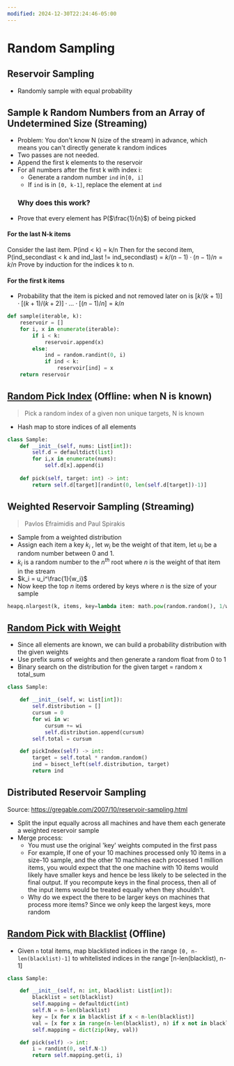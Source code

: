 ```yaml
---
modified: 2024-12-30T22:24:46-05:00
---
```

# Random Sampling

## Reservoir Sampling
- Randomly sample with equal probability
## Sample k Random Numbers from an Array of Undetermined Size (Streaming)
- Problem: You don't know N (size of the stream) in advance, which means you can't directly generate k random indices
- Two passes are not needed. 
- Append the first k elements to the reservoir
- For all numbers after the first k with index i:
	- Generate a random number `ind` in`[0, i]` 
	- If `ind` is in `[0, k-1]`, replace the element at `ind`
	### Why does this work?
- Prove that every element has P($\frac{1}{n}$) of being picked
#### For the last N-k items
Consider the last item. P(ind < k) = k/n
Then for the second item, P(ind_secondlast < k and ind_last != ind_secondlast) = $k/(n-1) \cdot (n-1)/n = k/n$ 
Prove by induction for the indices k to n.

#### For the first k items
- Probability that the item is picked and not removed later on is $[k/(k+1)] \cdot [(k+1)/(k+2)] \cdot ... \cdot [(n-1)/n] = k/n$

```python
def sample(iterable, k):
    reservoir = []
    for i, x in enumerate(iterable):
        if i < k:
            reservoir.append(x)
        else:
            ind = random.randint(0, i)
            if ind < k:
                reservoir[ind] = x
    return reservoir
```

## [Random Pick Index](https://leetcode.com/problems/random-pick-index/) (Offline: when N is known)
> Pick a random index of a given non unique targets, N is known
- Hash map to store indices of all elements
```python
class Sample:
	def __init__(self, nums: List[int]):
        self.d = defaultdict(list)
        for i,x in enumerate(nums):
            self.d[x].append(i)
    
    def pick(self, target: int) -> int:
        return self.d[target][randint(0, len(self.d[target])-1)]
```

## Weighted Reservoir Sampling (Streaming)

> Pavlos Efraimidis and Paul Spirakis
- Sample from a weighted distribution
- Assign each item a key $k_i$ , let $w_i$ be the weight of that item, let $u_i$ be a random number between 0 and 1.
- $k_i$ is a random number to the $n^{th}$ root where $n$ is the weight of that item in the stream
- $k_i = u_i^\frac{1}{w_i}$ 
- Now keep the top $n$ items ordered by keys where $n$ is the size of your sample

```python
heapq.nlargest(k, items, key=lambda item: math.pow(random.random(), 1/weight(item)))
```

## [Random Pick with Weight](https://leetcode.com/problems/random-pick-with-weight/)
- Since all elements are known, we can build a probability distribution with the given weights
- Use prefix sums of weights and then generate a random float from 0 to 1 
- Binary search on the distribution for the given target = random x total_sum
```python
class Sample:

    def __init__(self, w: List[int]):
        self.distribution = []
        cursum = 0
        for wi in w:
            cursum += wi
            self.distribution.append(cursum)
        self.total = cursum

    def pickIndex(self) -> int:
        target = self.total * random.random()
        ind = bisect_left(self.distribution, target)
        return ind
```


## Distributed Reservoir Sampling 
Source: https://gregable.com/2007/10/reservoir-sampling.html
- Split the input equally across all machines and have them each generate a weighted reservoir sample
- Merge process:
	- You must use the original 'key' weights computed in the first pass
	- For example, If one of your 10 machines processed only 10 items in a size-10 sample, and the other 10 machines each processed 1 million items, you would expect that the one machine with 10 items would likely have smaller keys and hence be less likely to be selected in the final output. If you recompute keys in the final process, then all of the input items would be treated equally when they shouldn't.
	- Why do we expect the there to be larger keys on machines that process more items? Since we only keep the largest keys, more random 

## [Random Pick with Blacklist](https://leetcode.com/problems/random-pick-with-blacklist/) (Offline)
- Given `n` total items, map blacklisted indices in the range `[0, n-len(blacklist)-1]` to whitelisted indices in the range`[n-len(blacklist), n-1]
```python
class Sample:

    def __init__(self, n: int, blacklist: List[int]):
        blacklist = set(blacklist)
        self.mapping = defaultdict(int)
        self.N = n-len(blacklist)
        key = [x for x in blacklist if x < n-len(blacklist)]
        val = [x for x in range(n-len(blacklist), n) if x not in blacklist]
        self.mapping = dict(zip(key, val))

    def pick(self) -> int:
        i = randint(0, self.N-1)
        return self.mapping.get(i, i)
```
